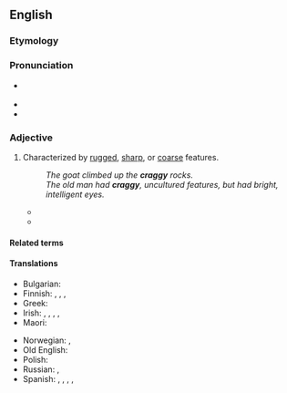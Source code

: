 ==English==
{{was wotd|2008|July|24}}

===Etymology===
{{suffix|en|crag|y}}

===Pronunciation===
* {{a|UK|US}} {{IPA|/kɹæɡi/|lang=en}}
* {{audio|en-us-craggy.ogg|Audio (US)|lang=en}}
* {{audio|en-au-craggy.ogg|Audio (AU)|lang=en}}

===Adjective===
{{en-adj|er}}

# Characterized by [[rugged]], [[sharp]], or [[coarse]] features.
#: ''The goat climbed up the '''craggy''' rocks.''
#: ''The old man had '''craggy''', uncultured features, but had bright, intelligent eyes.''
#* {{quote-book
|lang=en
|year=1986
|author={{w|John le Carré}}
|title={{w|A Perfect Spy}}
|section=
|passage= Where Willow was thunderous and '''craggy''', a sort of Makepeace Watermaster without a secret, Murgo writhed inside his habit like a ferret roped into a bag. Where Willow's fearless gaze was unruffled by knowledge, Murgo's signalled the lonely anguish of the cell.}}
#* {{quote-journal
|lang=en
|date=May 24, 2012
|author=Nathan Rabin
|title=Film: Reviews: Men In Black 3
|work=The Onion AV Club
|url=http://www.avclub.com/articles/men-in-black-3,75576/
|page=
|passage=Jones’ sad eyes betray a pervasive pain his purposefully spare dialogue only hints at, while the perfectly cast Brolin conveys hints of playfulness and warmth while staying true to the '''craggy''' stoicism at the character’s core.}}

====Related terms====
{{rel3|en|crag|cragged|craggedness|craggily|cragginess}}

====Translations====
{{trans-top|characterized by rugged etc. features}}
* Bulgarian: {{t+|bg|скалист}}
* Finnish: {{t|fi|louhikkoinen}}, {{t+|fi|karkea}}, {{t|fi|karkeapiirteinen}}, {{t+|fi|kirveellä veistetty}}
* Greek: {{t+|el|βραχώδης}}
* Irish: {{t|ga|alltrach}}, {{t|ga|creagach}}, {{t|ga|méirscreach}}, {{t|ga|sceilgeach}}, {{t|ga|speancach}}
* Maori: {{t|mi|pūtaratara}}
{{trans-mid}}
* Norwegian: {{t|no|forrevet}}, {{t|no|klippefull}}
* Old English: {{t|ang|scylfig}}
* Polish: {{t+|pl|skalisty}}
* Russian: {{t+|ru|скали́стый|m}}, {{t+|ru|суровый}}
* Spanish: {{t+|es|escarpado|m}} {{qualifier|coastline, mountains}}, {{t+|es|accidentado|m}}, {{t+|es|escabroso|m}} {{qualifier|terrain, landscape}}, {{t+|es|rudo|m}}, {{t+|es|áspero|f}} {{qualifier|character, general}}
{{trans-bottom}}